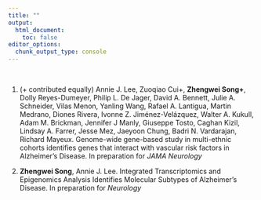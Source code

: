 ```yaml
---
title: ""
output:
  html_document: 
    toc: false
editor_options: 
  chunk_output_type: console
---
```


&nbsp;

1. (+ contributed equally) Annie J. Lee, Zuoqiao Cui+, **Zhengwei Song+**, Dolly Reyes-Dumeyer, Philip L. De Jager, David A. Bennett, Julie A. Schneider, Vilas Menon, Yanling Wang, Rafael A. Lantigua, Martin Medrano, Diones Rivera, Ivonne Z. Jiménez-Velázquez, Walter A. Kukull, Adam M. Brickman, Jennifer J Manly, Giuseppe Tosto, Caghan Kizil, Lindsay A. Farrer, Jesse Mez, Jaeyoon Chung, Badri N. Vardarajan, Richard Mayeux. Genome-wide gene-based study in multi-ethnic cohorts identifies genes that interact with vascular risk factors in Alzheimer’s Disease. In preparation for *JAMA Neurology*

2. **Zhengwei Song**, Annie J. Lee. Integrated Transcriptomics and Epigenomics Analysis Identifies Molecular Subtypes of Alzheimer's Disease. In preparation for *Neurology*